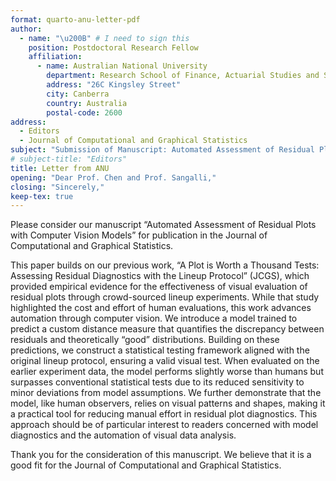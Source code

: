 ```yaml
---
format: quarto-anu-letter-pdf
author:
  - name: "\u200B" # I need to sign this
    position: Postdoctoral Research Fellow 
    affiliation:
      - name: Australian National University
        department: Research School of Finance, Actuarial Studies and Statistics
        address: "26C Kingsley Street"  
        city: Canberra
        country: Australia
        postal-code: 2600
address:
  - Editors
  - Journal of Computational and Graphical Statistics
subject: "Submission of Manuscript: Automated Assessment of Residual Plots with Computer Vision Models"
# subject-title: "Editors"
title: Letter from ANU
opening: "Dear Prof. Chen and Prof. Sangalli,"
closing: "Sincerely,"
keep-tex: true
---
```


Please consider our manuscript "Automated Assessment of Residual Plots with Computer Vision Models" for publication in the Journal of Computational and Graphical Statistics.

This paper builds on our previous work, "A Plot is Worth a Thousand Tests: Assessing Residual Diagnostics with the Lineup Protocol" (JCGS), which provided empirical evidence for the effectiveness of visual evaluation of residual plots through crowd-sourced lineup experiments. While that study highlighted the cost and effort of human evaluations, this work advances automation through computer vision. We introduce a model trained to predict a custom distance measure that quantifies the discrepancy between residuals and theoretically "good" distributions. Building on these predictions, we construct a statistical testing framework aligned with the original lineup protocol, ensuring a valid visual test. When evaluated on the earlier experiment data, the model performs slightly worse than humans but surpasses conventional statistical tests due to its reduced sensitivity to minor deviations from model assumptions. We further demonstrate that the model, like human observers, relies on visual patterns and shapes, making it a practical tool for reducing manual effort in residual plot diagnostics. This approach should be of particular interest to readers concerned with model diagnostics and the automation of visual data analysis.

Thank you for the consideration of this manuscript. We believe that it is a good fit for the Journal of Computational and Graphical Statistics.
